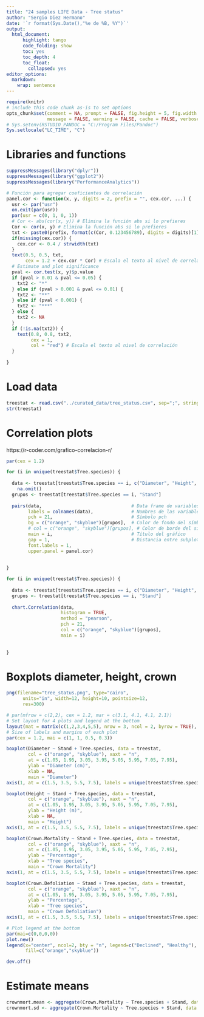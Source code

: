 ---
title: "24 samples LIFE Data - Tree status"
author: "Sergio Diez Hermano"
date: '`r format(Sys.Date(),"%e de %B, %Y")`'
output:
  html_document:
      highlight: tango
      code_folding: show
      toc: yes
      toc_depth: 4
      toc_float:
        collapsed: yes
editor_options: 
  markdown: 
    wrap: sentence
---

```{r setup, include=FALSE}
require(knitr)
# include this code chunk as-is to set options
opts_chunk$set(comment = NA, prompt = FALSE, fig.height = 5, fig.width = 5, dpi = 300, fig.align = "center", 
               message = FALSE, warning = FALSE, cache = FALSE, verbose = FALSE)
# Sys.setenv(RSTUDIO_PANDOC = "C:/Program Files/Pandoc")
Sys.setlocale("LC_TIME", "C")
```

# Libraries and functions

```{r}
suppressMessages(library("dplyr"))
suppressMessages(library("ggplot2"))
suppressMessages(library("PerformanceAnalytics"))

# Función para agregar coeficientes de correlación
panel.cor <- function(x, y, digits = 2, prefix = "", cex.cor, ...) {
  usr <- par("usr")
  on.exit(par(usr))
  par(usr = c(0, 1, 0, 1))
  # Cor <- abs(cor(x, y)) # Elimina la función abs si lo prefieres
  Cor <- cor(x, y) # Elimina la función abs si lo prefieres
  txt <- paste0(prefix, format(c(Cor, 0.123456789), digits = digits)[1])
  if(missing(cex.cor)) {
    cex.cor <- 0.4 / strwidth(txt)
  }
  text(0.5, 0.5, txt,
       cex = 1.2 + cex.cor * Cor) # Escala el texto al nivel de correlación
  # Estimate and plot significance
  pval <- cor.test(x, y)$p.value
  if (pval > 0.01 & pval <= 0.05) {
    txt2 <- "*"
  } else if (pval > 0.001 & pval <= 0.01) {
    txt2 <- "**"
  } else if (pval < 0.001) {
    txt2 <- "***"
  } else {
    txt2 <- NA
  }
  if (!is.na(txt2)) {
    text(0.8, 0.8, txt2,
         cex = 1,
         col = "red") # Escala el texto al nivel de correlación
  }
  
}
```

# Load data

```{r}
treestat <- read.csv("../curated_data/tree_status.csv", sep=";", stringsAsFactors = T)
str(treestat)
```

# Correlation plots

https://r-coder.com/grafico-correlacion-r/

```{r}

par(cex = 1.2)

for (i in unique(treestat$Tree.species)) {
  
  data <- treestat[treestat$Tree.species == i, c("Diameter", "Height", "Crown.Mortality", "Crown.Defoliation")] %>%
    na.omit()
  grupos <- treestat[treestat$Tree.species == i, "Stand"]
  
  pairs(data,                                 # Data frame de variables
        labels = colnames(data),              # Nombres de las variables
        pch = 21,                             # Símbolo pch
        bg = c("orange", "skyblue")[grupos],  # Color de fondo del símbolo (pch 21 a 25)
        # col = c("orange", "skyblue")[grupos], # Color de borde del símbolo
        main = i,                             # Título del gráfico
        gap = 1,                              # Distancia entre subplots
        font.labels = 1,
        upper.panel = panel.cor)
  
  
}

```

```{r}

for (i in unique(treestat$Tree.species)) {
  
  data <- treestat[treestat$Tree.species == i, c("Diameter", "Height", "Crown.Mortality", "Crown.Defoliation")]
  grupos <- treestat[treestat$Tree.species == i, "Stand"]
  
  chart.Correlation(data, 
                    histogram = TRUE, 
                    method = "pearson",
                    pch = 21,                         
                    col = c("orange", "skyblue")[grupos],
                    main = i)
  
  
}

```


# Boxplots diameter, height, crown

```{r, fig.height=10, fig.width=12}
png(filename="tree_status.png", type="cairo",
      units="in", width=12, height=10, pointsize=12,
      res=300)

# par(mfrow = c(2,2), cex = 1.2, mar = c(3.1, 4.1, 4.1, 2.1))
# Set layout for 4 plots and legend at the bottom
layout(mat = matrix(c(1,2,3,4,5,5), nrow = 3, ncol = 2, byrow = TRUE), heights = c(5, 5, 0.5), widths = c(6, 6))
# Size of labels and margins of each plot
par(cex = 1.2, mai = c(1, 1, 0.5, 0.3))

boxplot(Diameter ~ Stand + Tree.species, data = treestat, 
        col = c("orange", "skyblue"), xaxt = "n",
        at = c(1.05, 1.95, 3.05, 3.95, 5.05, 5.95, 7.05, 7.95),
        ylab = "Diameter (cm)",
        xlab = NA,
        main = "Diameter")
axis(1, at = c(1.5, 3.5, 5.5, 7.5), labels = unique(treestat$Tree.species))

boxplot(Height ~ Stand + Tree.species, data = treestat, 
        col = c("orange", "skyblue"), xaxt = "n",
        at = c(1.05, 1.95, 3.05, 3.95, 5.05, 5.95, 7.05, 7.95),
        ylab = "Height (m)",
        xlab = NA,
        main = "Height")
axis(1, at = c(1.5, 3.5, 5.5, 7.5), labels = unique(treestat$Tree.species))

boxplot(Crown.Mortality ~ Stand + Tree.species, data = treestat, 
        col = c("orange", "skyblue"), xaxt = "n",
        at = c(1.05, 1.95, 3.05, 3.95, 5.05, 5.95, 7.05, 7.95),
        ylab = "Percentage",
        xlab = "Tree species",
        main = "Crown Mortality")
axis(1, at = c(1.5, 3.5, 5.5, 7.5), labels = unique(treestat$Tree.species))

boxplot(Crown.Defoliation ~ Stand + Tree.species, data = treestat, 
        col = c("orange", "skyblue"), xaxt = "n",
        at = c(1.05, 1.95, 3.05, 3.95, 5.05, 5.95, 7.05, 7.95),
        ylab = "Percentage",
        xlab = "Tree species",
        main = "Crown Defoliation")
axis(1, at = c(1.5, 3.5, 5.5, 7.5), labels = unique(treestat$Tree.species))

# Plot legend at the bottom
par(mai=c(0,0,0,0))
plot.new()
legend(x="center", ncol=2, bty = "n", legend=c("Declined", "Healthy"),
       fill=c("orange","skyblue"))

dev.off()
```

# Estimate means

```{r}
crownmort.mean <- aggregate(Crown.Mortality ~ Tree.species + Stand, data = treestat, mean)
crownmort.sd <- aggregate(Crown.Mortality ~ Tree.species + Stand, data = treestat, sd)
```


